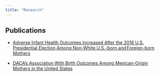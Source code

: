 ```yaml
---
title: "Research"
---
```


## Publications

- [Adverse Infant Health Outcomes Increased After the 2016 U.S. Presidential Election Among Non-White U.S.-born and Foreign-born Mothers](https://read.dukeupress.edu/demography/article/61/4/1211/390020/Adverse-Infant-Health-Outcomes-Increased-After-the)

- [DACA's Association With Birth Outcomes Among Mexican-Origin Mothers in the United States](https://read.dukeupress.edu/demography/article/58/3/975/172654/DACA-s-Association-With-Birth-Outcomes-Among)
